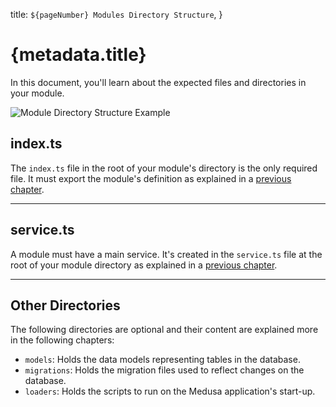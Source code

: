   title: `${pageNumber} Modules Directory Structure`,
}

# {metadata.title}

In this document, you'll learn about the expected files and directories in your module.

![Module Directory Structure Example](https://res.cloudinary.com/dza7lstvk/image/upload/v1714379976/Medusa%20Book/modules-dir-overview_nqq7ne.jpg)

## index.ts

The `index.ts` file in the root of your module's directory is the only required file. It must export the module's definition as explained in a [previous chapter](../page.mdx).

---

## service.ts

A module must have a main service. It's created in the `service.ts` file at the root of your module directory as explained in a [previous chapter](../page.mdx).

---

## Other Directories

The following directories are optional and their content are explained more in the following chapters:

- `models`: Holds the data models representing tables in the database.
- `migrations`: Holds the migration files used to reflect changes on the database.
- `loaders`: Holds the scripts to run on the Medusa application's start-up.